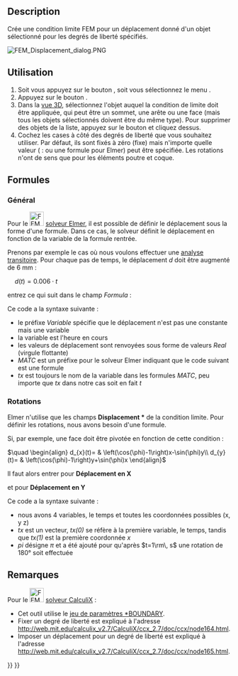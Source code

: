 <languages/>

{{Docnav/fr
|[[FEM_ConstraintRigidBody/fr|Contrainte de corps rigide]]
|[[FEM_ConstraintContact/fr|Contrainte de contact]]
|[[FEM_Workbench/fr|Atelier FEM]]
|IconL=FEM_ConstraintRigidBody.svg
|IconR=FEM_ConstraintContact.svg
|IconC=Workbench_FEM.svg
}}

{{GuiCommandContainer
|
{{GuiCommand/fr
|Name=FEM ConstraintDisplacement
|Name/fr=FEM Condition limite de déplacement
|MenuLocation=Modèle → Conditions limites et charges mécaniques → Condition limite de déplacement
|Workbenches=[[FEM_Workbench/fr|FEM]]
|Shortcut=
|SeeAlso=[[FEM_tutorial/fr|FEM Tutoriel]]
}}
{{GuiCommandFemInfo/fr
|Solvers=CalculiX, Elmer
}}
}}

==Description==

Crée une condition limite FEM pour un déplacement donné d'un objet sélectionné pour les degrés de liberté spécifiés.

[[File:FEM_Displacement_dialog.PNG]]
{{Caption|The FEM displacement task panel}}

<span id="Usage"></span>
==Utilisation==

# Soit vous appuyez sur le bouton {{Button|[[Image:FEM_ConstraintDisplacement.svg|16px]] [[FEM_ConstraintDisplacement/fr|Condition limite de déplacement]]}}, soit vous sélectionnez le menu {{MenuCommand|Modèle → Conditions limites et charges mécaniques → [[Image:FEM_ConstraintDisplacement.svg|16px]] Condition limite de déplacement}}.
# Appuyez sur le bouton {{Button|Ajouter}}.
# Dans la [[3D_view/fr|vue 3D]], sélectionnez l'objet auquel la condition de limite doit être appliquée, qui peut être un sommet, une arête ou une face (mais tous les objets sélectionnés doivent être du même type). Pour supprimer des objets de la liste, appuyez sur le bouton {{Button|Supprimer}} et cliquez dessus.
# Cochez les cases à côté des degrés de liberté que vous souhaitez utiliser. Par défaut, ils sont fixés à zéro (fixe) mais n'importe quelle valeur ({{Version/fr|0.21}} : ou une formule pour Elmer) peut être spécifiée. Les rotations n'ont de sens que pour les éléments poutre et coque.

<span id="Formulas"></span>
==Formules==

{{Version/fr|0.21}}

<span id="General"></span>
===Général===

Pour le [[Image:FEM_SolverElmer.svg|32px]] [[FEM_SolverElmer/fr|solveur Elmer]], il est possible de définir le déplacement sous la forme d'une formule. Dans ce cas, le solveur définit le déplacement en fonction de la variable de la formule rentrée.

Prenons par exemple le cas où nous voulons effectuer une [[FEM_SolverElmer_SolverSettings/fr#Pas_de_temps_(analyses_transitoires)|analyse transitoire]]. Pour chaque pas de temps, le déplacement <math>d</math> doit être augmenté de 6 mm :

<math>\quad
d(t)=0.006\cdot t
</math>

entrez ce qui suit dans le champ ''Formula'' :</br>
{{incode| Variable "time"; Real MATC "0.006*tx"}}

Ce code a la syntaxe suivante :
* le préfixe ''Variable'' spécifie que le déplacement n'est pas une constante mais une variable
* la variable est l'heure en cours
* les valeurs de déplacement sont renvoyées sous forme de valeurs ''Real'' (virgule flottante)
* ''MATC'' est un préfixe pour le solveur Elmer indiquant que le code suivant est une formule
* ''tx'' est toujours le nom de la variable dans les formules ''MATC'', peu importe que ''tx'' dans notre cas soit en fait ''t''

===Rotations===

Elmer n'utilise que les champs '''Displacement *''' de la condition limite. Pour définir les rotations, nous avons besoin d'une formule.

Si, par exemple, une face doit être pivotée en fonction de cette condition :

<math>\quad
\begin{align}
d_{x}(t)= & \left(\cos(\phi)-1\right)x-\sin(\phi)y\\
d_{y}(t)= & \left(\cos(\phi)-1\right)y+\sin(\phi)x
\end{align}
</math>

Il faut alors entrer pour '''Déplacement en X'''</br>
{{incode|  Variable "time, Coordinate"
Real MATC "(cos(tx(0)*pi)-1.0)*tx(1)-sin(tx(0)*pi)*tx(2)}}

et pour '''Déplacement en Y'''</br>
{{incode|  Variable "time, Coordinate"
Real MATC "(cos(tx(0)*pi)-1.0)*tx(2)+sin(tx(0)*pi)*tx(1)}}

Ce code a la syntaxe suivante :
* nous avons 4 variables, le temps et toutes les coordonnées possibles (x, y z)
* ''tx'' est un vecteur, ''tx(0)'' se réfère à la première variable, le temps, tandis que ''tx(1)'' est la première coordonnée ''x''
* ''pi'' désigne <math>\pi</math> et a été ajouté pour qu'après <math>t=1\rm\, s</math> une rotation de 180° soit effectuée

<span id="Notes"></span>
==Remarques==

Pour le [[Image:FEM_SolverCalculixCxxtools.svg|32px]] [[FEM_SolverCalculixCxxtools/fr|solveur CalculiX]] :
* Cet outil utilise le [https://web.mit.edu/calculix_v2.7/CalculiX/ccx_2.7/doc/ccx/node163.html jeu de paramètres *BOUNDARY].
* Fixer un degré de liberté est expliqué à l'adresse http://web.mit.edu/calculix_v2.7/CalculiX/ccx_2.7/doc/ccx/node164.html.
* Imposer un déplacement pour un degré de liberté est expliqué à l'adresse http://web.mit.edu/calculix_v2.7/CalculiX/ccx_2.7/doc/ccx/node165.html.


{{Docnav/fr
|[[FEM_ConstraintRigidBody/fr|Contrainte de corps rigide]]
|[[FEM_ConstraintContact/fr|Contrainte de contact]]
|[[FEM_Workbench/fr|Atelier FEM]]
|IconL=FEM_ConstraintRigidBody.svg
|IconR=FEM_ConstraintContact.svg
|IconC=Workbench_FEM.svg
}}

{{FEM Tools navi{{#translation:}}}}
{{Userdocnavi{{#translation:}}}}